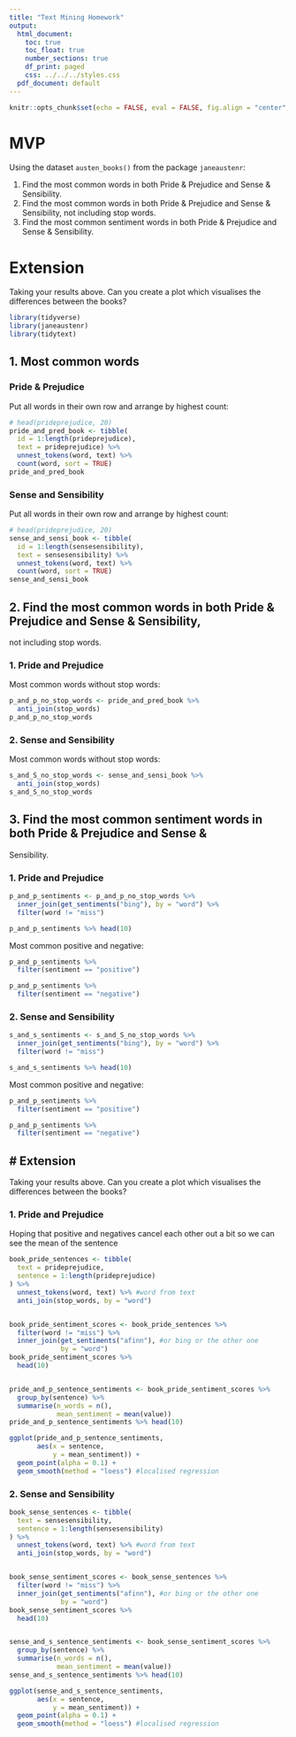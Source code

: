 ```yaml
---
title: "Text Mining Homework"
output:
  html_document:
    toc: true
    toc_float: true
    number_sections: true
    df_print: paged
    css: ../../../styles.css
  pdf_document: default
---
```



```r
knitr::opts_chunk$set(echo = FALSE, eval = FALSE, fig.align = "center", message = FALSE, warning = FALSE)
```

# MVP

Using the dataset `austen_books()` from the package `janeaustenr`:

1. Find the most common words in both Pride & Prejudice and Sense & Sensibility.
2. Find the most common words in both Pride & Prejudice and Sense & Sensibility, 
not including stop words.
3. Find the most common sentiment words in both Pride & Prejudice and Sense & 
Sensibility.

# Extension

Taking your results above. Can you create a plot which visualises the differences 
between the books?  



```r
library(tidyverse)
library(janeaustenr)
library(tidytext)
```


## 1. Most common words

### Pride & Prejudice

Put all words in their own row and arrange by highest count:
```r
# head(prideprejudice, 20)
pride_and_pred_book <- tibble(
  id = 1:length(prideprejudice),
  text = prideprejudice) %>% 
  unnest_tokens(word, text) %>% 
  count(word, sort = TRUE)
pride_and_pred_book
```

### Sense and Sensibility 

Put all words in their own row and arrange by highest count:
```r
# head(prideprejudice, 20)
sense_and_sensi_book <- tibble(
  id = 1:length(sensesensibility),
  text = sensesensibility) %>% 
  unnest_tokens(word, text) %>% 
  count(word, sort = TRUE)
sense_and_sensi_book
```


## 2. Find the most common words in both Pride & Prejudice and Sense & Sensibility, 
not including stop words.

### 1. Pride and Prejudice 

Most common words without stop words:
```r
p_and_p_no_stop_words <- pride_and_pred_book %>% 
  anti_join(stop_words) 
p_and_p_no_stop_words
```

### 2. Sense and Sensibility 

Most common words without stop words:
```r
s_and_S_no_stop_words <- sense_and_sensi_book %>% 
  anti_join(stop_words) 
s_and_S_no_stop_words
```




## 3. Find the most common sentiment words in both Pride & Prejudice and Sense & 
Sensibility.

### 1. Pride and Prejudice 
```r
p_and_p_sentiments <- p_and_p_no_stop_words %>% 
  inner_join(get_sentiments("bing"), by = "word") %>% 
  filter(word != "miss")

p_and_p_sentiments %>% head(10)
```

Most common positive and negative:
```r
p_and_p_sentiments %>% 
  filter(sentiment == "positive")

p_and_p_sentiments %>% 
  filter(sentiment == "negative") 
```



### 2. Sense and Sensibility 

```r
s_and_s_sentiments <- s_and_S_no_stop_words %>% 
  inner_join(get_sentiments("bing"), by = "word") %>% 
  filter(word != "miss")

s_and_s_sentiments %>% head(10)
```

Most common positive and negative:
```r
p_and_p_sentiments %>% 
  filter(sentiment == "positive")

p_and_p_sentiments %>% 
  filter(sentiment == "negative")
```




## # Extension

Taking your results above. Can you create a plot which visualises the differences 
between the books?


### 1. Pride and Prejudice 

Hoping that positive and negatives cancel each other out a bit so we can see the
mean of the sentence
```r
book_pride_sentences <- tibble(
  text = prideprejudice, 
  sentence = 1:length(prideprejudice)
) %>% 
  unnest_tokens(word, text) %>% #word from text
  anti_join(stop_words, by = "word")


book_pride_sentiment_scores <- book_pride_sentences %>% 
  filter(word != "miss") %>% 
  inner_join(get_sentiments("afinn"), #or bing or the other one
             by = "word")
book_pride_sentiment_scores %>% 
  head(10)


pride_and_p_sentence_sentiments <- book_pride_sentiment_scores %>% 
  group_by(sentence) %>% 
  summarise(n_words = n(), 
            mean_sentiment = mean(value))
pride_and_p_sentence_sentiments %>% head(10)
```

```r
ggplot(pride_and_p_sentence_sentiments, 
       aes(x = sentence, 
           y = mean_sentiment)) + 
  geom_point(alpha = 0.1) +
  geom_smooth(method = "loess") #localised regression
```


### 2. Sense and Sensibility 

```r
book_sense_sentences <- tibble(
  text = sensesensibility, 
  sentence = 1:length(sensesensibility)
) %>% 
  unnest_tokens(word, text) %>% #word from text
  anti_join(stop_words, by = "word")


book_sense_sentiment_scores <- book_sense_sentences %>% 
  filter(word != "miss") %>% 
  inner_join(get_sentiments("afinn"), #or bing or the other one
             by = "word")
book_sense_sentiment_scores %>% 
  head(10)


sense_and_s_sentence_sentiments <- book_sense_sentiment_scores %>% 
  group_by(sentence) %>% 
  summarise(n_words = n(), 
            mean_sentiment = mean(value))
sense_and_s_sentence_sentiments %>% head(10)
```


```r
ggplot(sense_and_s_sentence_sentiments, 
       aes(x = sentence, 
           y = mean_sentiment)) + 
  geom_point(alpha = 0.1) +
  geom_smooth(method = "loess") #localised regression
```






